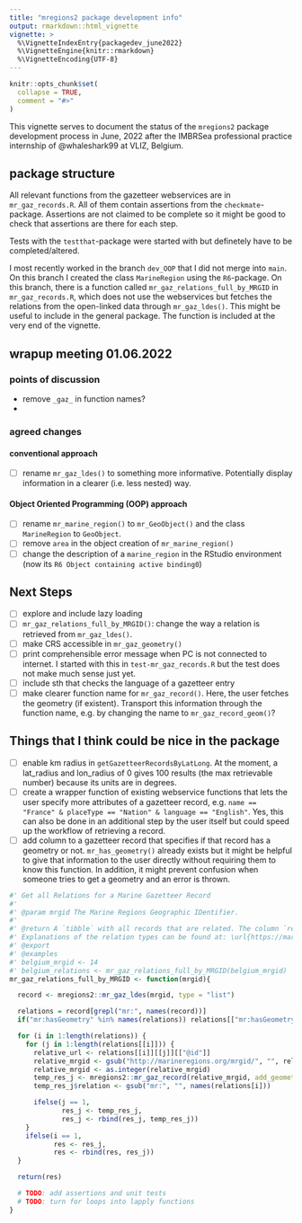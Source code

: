 ```yaml
---
title: "mregions2 package development info"
output: rmarkdown::html_vignette
vignette: >
  %\VignetteIndexEntry{packagedev_june2022}
  %\VignetteEngine{knitr::rmarkdown}
  %\VignetteEncoding{UTF-8}
---
```


```r
knitr::opts_chunk$set(
  collapse = TRUE,
  comment = "#>"
)
```


This vignette serves to document the status of the `mregions2` package development process in June, 2022 after the IMBRSea professional practice internship of @whaleshark99 at VLIZ, Belgium.

## package structure

All relevant functions from the gazetteer webservices are in `mr_gaz_records.R`.
All of them contain assertions from the `checkmate`-package. Assertions are not claimed to be complete so it might be good to check that assertions are there for each step.

Tests with the `testthat`-package were started with but definetely have to be completed/altered. 

I most recently worked in the branch `dev_OOP` that I did not merge into `main`. On this branch I created the class `MarineRegion` using the `R6`-package.
On this branch, there is a function called `mr_gaz_relations_full_by_MRGID` in `mr_gaz_records.R`, which does not use the webservices but fetches the relations from the open-linked data through `mr_gaz_ldes()`. This might be useful to include in the general package. The function is included at the very end of the vignette.
 

## wrapup meeting 01.06.2022

### points of discussion

 - remove `_gaz_` in function names?
 - 

### agreed changes

#### conventional approach

 - [ ] rename `mr_gaz_ldes()` to something more informative. Potentially display information in a clearer (i.e. less nested) way.

 
#### Object Oriented Programming (OOP) approach

 - [ ] rename `mr_marine_region()` to `mr_GeoObject()` and the class `MarineRegion` to `GeoObject`.
 - [ ] remove `area` in the object creation of `mr_marine_region()`
 - [ ] change the description of a `marine_region` in the RStudio environment (now its `R6 Object containing active binding0`)

## Next Steps

 - [ ] explore and include lazy loading
 - [ ] `mr_gaz_relations_full_by_MRGID()`: change the way a relation is retrieved from `mr_gaz_ldes()`.
 - [ ] make CRS accessible in `mr_gaz_geometry()`
 - [ ] print comprehensible error message when PC is not connected to internet. I started with this in `test-mr_gaz_records.R` but the test does not make much sense just yet.
 - [ ] include sth that checks the language of a gazetteer entry
 - [ ] make clearer function name for `mr_gaz_record()`. Here, the user fetches the geometry (if existent). Transport this information through the function name, e.g. by changing the name to `mr_gaz_record_geom()`?
 

## Things that I think could be nice in the package

- [ ] enable km radius in `getGazetteerRecordsByLatLong`. At the moment, a lat_radius and lon_radius of 0 gives 100 results (the max retrievable number) because its units are in degrees. 
- [ ] create a wrapper function of existing webservice functions that lets the user specify more attributes of a gazetteer record, e.g. `name == "France" & placeType == "Nation" & language == "English"`. Yes, this can also be done in an additional step by the user itself but could speed up the workflow of retrieving a record. 
- [ ] add column to a gazetteer record that specifies if that record has a geometry or not. `mr_has_geometry()` already exists but it might be helpful to give that information to the user directly without requiring them to know this function. In addition, it might prevent confusion when someone tries to get a geometry and an error is thrown.


```r
#' Get all Relations for a Marine Gazetteer Record
#'
#' @param mrgid The Marine Regions Geographic IDentifier.
#'
#' @return A `tibble` with all records that are related. The column `relation` contains the type of relation.
#' Explanations of the relation types can be found at: \url{https://marineregions.org/ontology/documentation.html#objectproperties}.
#' @export
#' @examples
#' belgium_mrgid <- 14
#' belgium_relations <- mr_gaz_relations_full_by_MRGID(belgium_mrgid)
mr_gaz_relations_full_by_MRGID <- function(mrgid){

  record <- mregions2::mr_gaz_ldes(mrgid, type = "list")

  relations = record[grepl("mr:", names(record))]
  if("mr:hasGeometry" %in% names(relations)) relations[["mr:hasGeometry"]] <- NULL

  for (i in 1:length(relations)) {
    for (j in 1:length(relations[[i]])) {
      relative_url <- relations[[i]][[j]][["@id"]]
      relative_mrgid <- gsub("http://marineregions.org/mrgid/", "", relative_url)
      relative_mrgid <- as.integer(relative_mrgid)
      temp_res_j <- mregions2::mr_gaz_record(relative_mrgid, add_geometry = FALSE)
      temp_res_j$relation <- gsub("mr:", "", names(relations[i]))

      ifelse(j == 1,
             res_j <- temp_res_j,
             res_j <- rbind(res_j, temp_res_j))
    }
    ifelse(i == 1,
           res <- res_j,
           res <- rbind(res, res_j))
  }

  return(res)

  # TODO: add assertions and unit tests
  # TODO: turn for loops into lapply functions
}

```

